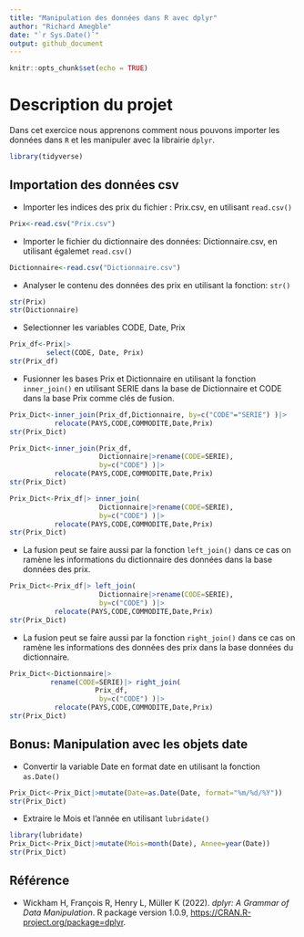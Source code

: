 ```yaml
---
title: "Manipulation des données dans R avec dplyr"
author: "Richard Amegble"
date: "`r Sys.Date()`"
output: github_document
---
```


```r
knitr::opts_chunk$set(echo = TRUE)
```

# Description du projet
Dans cet exercice nous apprenons comment nous pouvons importer les données dans `R` et les manipuler avec la librairie `dplyr`.


```r
library(tidyverse)

```

## Importation des données csv

- Importer les indices des prix du fichier : Prix.csv, en utilisant `read.csv()`
```r
Prix<-read.csv("Prix.csv")
```

- Importer le fichier du dictionnaire des données: Dictionnaire.csv, en utilisant égalemet `read.csv()`

```r
Dictionnaire<-read.csv("Dictionnaire.csv")
```

- Analyser le contenu des données des prix en utilisant la fonction: `str()`

```r
str(Prix)
str(Dictionnaire)
```

- Selectionner les variables  CODE, Date, Prix

```r
Prix_df<-Prix|>
         select(CODE, Date, Prix)
str(Prix_df)
```

- Fusionner les bases Prix et Dictionnaire en utilisant la fonction `inner_join()` en utilisant SERIE dans la base de Dictionnaire et CODE dans la base Prix comme clés de fusion.  

```r
Prix_Dict<-inner_join(Prix_df,Dictionnaire, by=c("CODE"="SERIE") )|>
           relocate(PAYS,CODE,COMMODITE,Date,Prix)
str(Prix_Dict)
```

```r
Prix_Dict<-inner_join(Prix_df,
                      Dictionnaire|>rename(CODE=SERIE), 
                      by=c("CODE") )|>
           relocate(PAYS,CODE,COMMODITE,Date,Prix)
str(Prix_Dict)
```

```r
Prix_Dict<-Prix_df|> inner_join(
                      Dictionnaire|>rename(CODE=SERIE), 
                      by=c("CODE") )|>
           relocate(PAYS,CODE,COMMODITE,Date,Prix)
str(Prix_Dict)
```

- La fusion peut se faire aussi par la fonction `left_join()` dans ce cas on ramène les informations du dictionnaire des données dans la base données des prix.

```r
Prix_Dict<-Prix_df|> left_join(
                      Dictionnaire|>rename(CODE=SERIE), 
                      by=c("CODE") )|>
           relocate(PAYS,CODE,COMMODITE,Date,Prix)
str(Prix_Dict)
```


- La fusion peut se faire aussi par la fonction `right_join()` dans ce cas on ramène les informations des données des prix dans la base données du dictionnaire.

```r
Prix_Dict<-Dictionnaire|>
          rename(CODE=SERIE)|> right_join(
                     Prix_df, 
                      by=c("CODE") )|>
           relocate(PAYS,CODE,COMMODITE,Date,Prix)
str(Prix_Dict)
```

## Bonus: Manipulation avec les objets date
- Convertir la variable Date en format date en utilisant la fonction `as.Date()`

```r
Prix_Dict<-Prix_Dict|>mutate(Date=as.Date(Date, format="%m/%d/%Y"))
str(Prix_Dict)
```

- Extraire le Mois et l'année en utilisant `lubridate()`

```r
library(lubridate)
Prix_Dict<-Prix_Dict|>mutate(Mois=month(Date), Annee=year(Date))
str(Prix_Dict)
```

## Référence
- Wickham H, François R, Henry L, Müller K (2022). _dplyr: A Grammar of Data Manipulation_. R package
  version 1.0.9, <https://CRAN.R-project.org/package=dplyr>.



